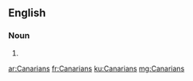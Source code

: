 ==English==

===Noun===
{{head|en|noun plural form}}

# {{plural of|Canarian|lang=en}}

[[ar:Canarians]]
[[fr:Canarians]]
[[ku:Canarians]]
[[mg:Canarians]]
